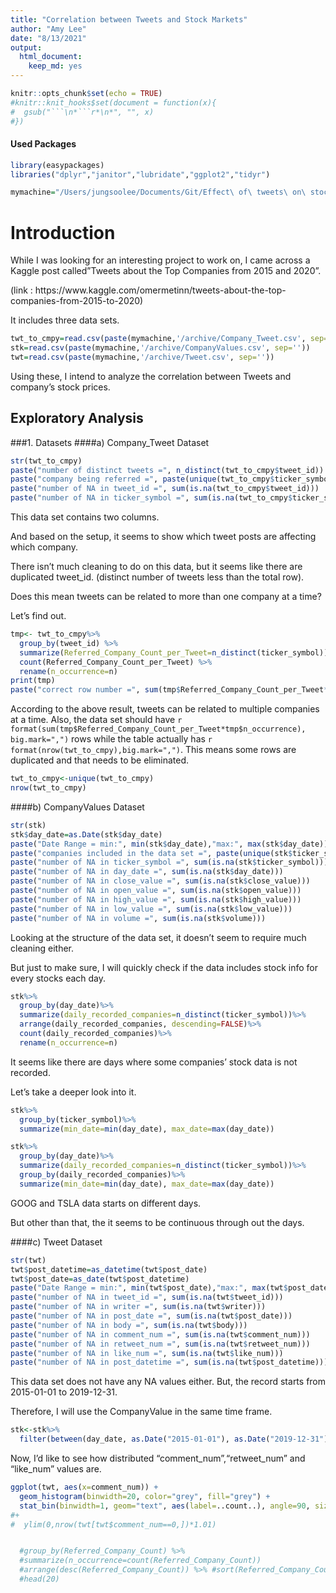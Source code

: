 ```yaml
---
title: "Correlation between Tweets and Stock Markets"
author: "Amy Lee"
date: "8/13/2021"
output: 
  html_document:
    keep_md: yes
---
```


```r
knitr::opts_chunk$set(echo = TRUE)
#knitr::knit_hooks$set(document = function(x){
#  gsub("```\n*```r*\n*", "", x)
#})
```

#### Used Packages

```r
library(easypackages)
libraries("dplyr","janitor","lubridate","ggplot2","tidyr")
```
```r
mymachine="/Users/jungsoolee/Documents/Git/Effect\ of\ tweets\ on\ stock\ prices"
```

# Introduction

While I was looking for an interesting project to work on, I came across a Kaggle post called"Tweets about the Top Companies from 2015 and 2020".

(link : https://www.kaggle.com/omermetinn/tweets-about-the-top-companies-from-2015-to-2020)

It includes three data sets.
  
```r
twt_to_cmpy=read.csv(paste(mymachine,'/archive/Company_Tweet.csv', sep=""))
stk=read.csv(paste(mymachine,'/archive/CompanyValues.csv', sep=''))
twt=read.csv(paste(mymachine,'/archive/Tweet.csv', sep=''))
```

Using these, I intend to analyze the correlation between Tweets and company's stock prices.


## Exploratory Analysis

###1. Datasets
####a) Company_Tweet Dataset

```r
str(twt_to_cmpy)
paste("number of distinct tweets =", n_distinct(twt_to_cmpy$tweet_id))
paste("company being referred =", paste(unique(twt_to_cmpy$ticker_symbol), collapse=", "))
paste("number of NA in tweet_id =", sum(is.na(twt_to_cmpy$tweet_id)))
paste("number of NA in ticker_symbol =", sum(is.na(twt_to_cmpy$ticker_symbol)))
```

This data set contains two columns.

And based on the setup, it seems to show which tweet posts are affecting which company.

There isn't much cleaning to do on this data, but it seems like there are duplicated tweet_id. (distinct number of tweets less than the total row).

Does this mean tweets can be related to more than one company at a time?

Let's find out.

```r
tmp<- twt_to_cmpy%>%
  group_by(tweet_id) %>%
  summarize(Referred_Company_Count_per_Tweet=n_distinct(ticker_symbol)) %>%
  count(Referred_Company_Count_per_Tweet) %>%
  rename(n_occurrence=n)
print(tmp)
paste("correct row number =", sum(tmp$Referred_Company_Count_per_Tweet*tmp$n_occurrence))
```
According to the above result, tweets can be related to multiple companies at a time. Also, the data set should have `r format(sum(tmp$Referred_Company_Count_per_Tweet*tmp$n_occurrence), big.mark=",")` rows while the table actually has `r format(nrow(twt_to_cmpy),big.mark=",")`.
This means some rows are duplicated and that needs to be eliminated.

```r
twt_to_cmpy<-unique(twt_to_cmpy)
nrow(twt_to_cmpy)
```



####b) CompanyValues Dataset
```r
str(stk)
stk$day_date=as.Date(stk$day_date)
paste("Date Range = min:", min(stk$day_date),"max:", max(stk$day_date))
paste("companies included in the data set =", paste(unique(stk$ticker_symbol), collapse=", "))
paste("number of NA in ticker_symbol =", sum(is.na(stk$ticker_symbol)))
paste("number of NA in day_date =", sum(is.na(stk$day_date)))
paste("number of NA in close_value =", sum(is.na(stk$close_value)))
paste("number of NA in open_value =", sum(is.na(stk$open_value)))
paste("number of NA in high_value =", sum(is.na(stk$high_value)))
paste("number of NA in low_value =", sum(is.na(stk$low_value)))
paste("number of NA in volume =", sum(is.na(stk$volume)))
```

Looking at the structure of the data set, it doesn't seem to require much cleaning either.

But just to make sure, I will quickly check if the data includes stock info for every stocks each day.

```r
stk%>%
  group_by(day_date)%>%
  summarize(daily_recorded_companies=n_distinct(ticker_symbol))%>%
  arrange(daily_recorded_companies, descending=FALSE)%>%
  count(daily_recorded_companies)%>%
  rename(n_occurrence=n)

```
It seems like there are days where some companies' stock data is not recorded.

Let's take a deeper look into it.

```r
stk%>%
  group_by(ticker_symbol)%>%
  summarize(min_date=min(day_date), max_date=max(day_date))

stk%>%
  group_by(day_date)%>%
  summarize(daily_recorded_companies=n_distinct(ticker_symbol))%>%
  group_by(daily_recorded_companies)%>%
  summarize(min_date=min(day_date), max_date=max(day_date))

```

GOOG and TSLA data starts on different days.

But other than that, the it seems to be continuous through out the days.

####c) Tweet Dataset

```r
str(twt)
twt$post_datetime=as_datetime(twt$post_date)
twt$post_date=as_date(twt$post_datetime)
paste("Date Range = min:", min(twt$post_date),"max:", max(twt$post_date))
paste("number of NA in tweet_id =", sum(is.na(twt$tweet_id)))
paste("number of NA in writer =", sum(is.na(twt$writer)))
paste("number of NA in post_date =", sum(is.na(twt$post_date)))
paste("number of NA in body =", sum(is.na(twt$body)))
paste("number of NA in comment_num =", sum(is.na(twt$comment_num)))
paste("number of NA in retweet_num =", sum(is.na(twt$retweet_num)))
paste("number of NA in like_num =", sum(is.na(twt$like_num)))
paste("number of NA in post_datetime =", sum(is.na(twt$post_datetime)))
```

This data set does not have any NA values either. But, the record starts from 2015-01-01 to 2019-12-31.

Therefore, I will use the CompanyValue in the same time frame.

```r
stk<-stk%>%
  filter(between(day_date, as.Date("2015-01-01"), as.Date("2019-12-31")))
```

Now, I'd like to see how distributed "comment_num","retweet_num" and "like_num" values are.

```r
ggplot(twt, aes(x=comment_num)) +
  geom_histogram(binwidth=20, color="grey", fill="grey") +
  stat_bin(binwidth=1, geom="text", aes(label=..count..), angle=90, size=3, hjust=0, vjust=0)
#+
#  ylim(0,nrow(twt[twt$comment_num==0,])*1.01)



```











```r
  #group_by(Referred_Company_Count) %>%
  #summarize(n_occurrence=count(Referred_Company_Count))
  #arrange(desc(Referred_Company_Count)) %>% #sort(Referred_Company_Count, decreasing=TRUE) %>%
  #head(20)
```









